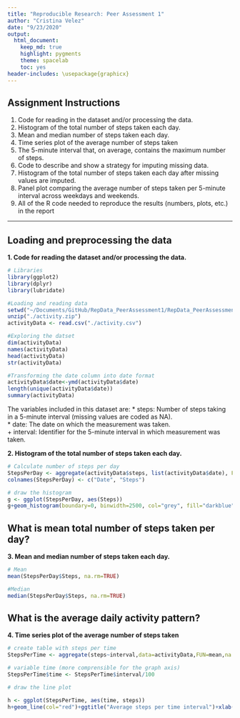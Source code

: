 ```yaml
---
title: "Reproducible Research: Peer Assessment 1"
author: "Cristina Velez"
date: "9/23/2020"
output: 
  html_document:
    keep_md: true
    highlight: pygments
    theme: spacelab
    toc: yes
header-includes: \usepackage{graphicx}
---
```


## Assignment Instructions

1. Code for reading in the dataset and/or processing the data.
2. Histogram of the total number of steps taken each day.
3. Mean and median number of steps taken each day.
4. Time series plot of the average number of steps taken
5. The 5-minute interval that, on average, contains the maximum number of steps.
6. Code to describe and show a strategy for imputing missing data.
7. Histogram of the total number of steps taken each day after missing values are imputed.
8. Panel plot comparing the average number of steps taken per 5-minute interval across weekdays and    weekends.
9. All of the R code needed to reproduce the results (numbers, plots, etc.) in the report 

***
## Loading and preprocessing the data
**1. Code for reading the dataset and/or processing the data.**
```r
# Libraries
library(ggplot2)
library(dplyr)
library(lubridate)
```
```r
#Loading and reading data
setwd("~/Documents/GitHub/RepData_PeerAssessment1/RepData_PeerAssessment1")
unzip("./activity.zip")
activityData <- read.csv("./activity.csv")
```
```r
#Exploring the datset
dim(activityData)
names(activityData)
head(activityData)
str(activityData)
```
```r
#Transforming the date column into date format 
activityData$date<-ymd(activityData$date)
length(unique(activityData$date))
summary(activityData)
```
The variables included in this dataset are:
* steps: Number of steps taking in a 5-minute interval (missing values are coded as NA).  
* date: The date on which the measurement was taken.  
+ interval: Identifier for the 5-minute interval in which measurement was taken.  

**2. Histogram of the total number of steps taken each day.**
```r
# Calculate number of steps per day
StepsPerDay <- aggregate(activityData$steps, list(activityData$date), FUN=sum)
colnames(StepsPerDay) <- c("Date", "Steps")
```
```r
# draw the histogram 
g <- ggplot(StepsPerDay, aes(Steps))
g+geom_histogram(boundary=0, binwidth=2500, col="grey", fill="darkblue") + ggtitle("Histogram of steps per day")+xlab("Steps")+ylab("Frequency")+theme(plot.title = element_text(face="bold", size=12))+scale_x_continuous(breaks=seq(0,25000,2500))+scale_y_continuous(breaks=seq(0,18,2))
```

## What is mean total number of steps taken per day?
**3. Mean and median number of steps taken each day.**
```r
# Mean
mean(StepsPerDay$Steps, na.rm=TRUE)
```
```r
#Median
median(StepsPerDay$Steps, na.rm=TRUE)
```
## What is the average daily activity pattern?
**4. Time series plot of the average number of steps taken**
```r
# create table with steps per time
StepsPerTime <- aggregate(steps~interval,data=activityData,FUN=mean,na.action=na.omit)

# variable time (more comprensible for the graph axis)
StepsPerTime$time <- StepsPerTime$interval/100

# draw the line plot

h <- ggplot(StepsPerTime, aes(time, steps))
h+geom_line(col="red")+ggtitle("Average steps per time interval")+xlab("Time")+ylab("Steps")+theme(plot.title = element_text(face="bold", size=12))

```


